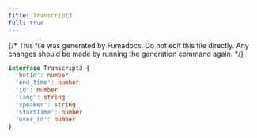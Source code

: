```yaml
---
title: Transcript3
full: true
---
```


{/* This file was generated by Fumadocs. Do not edit this file directly. Any changes should be made by running the generation command again. */}



```typescript
interface Transcript3 {
  'botId': number
  'end_time': number
  'id': number
  'lang': string
  'speaker': string
  'startTime': number
  'user_id': number
}
```
